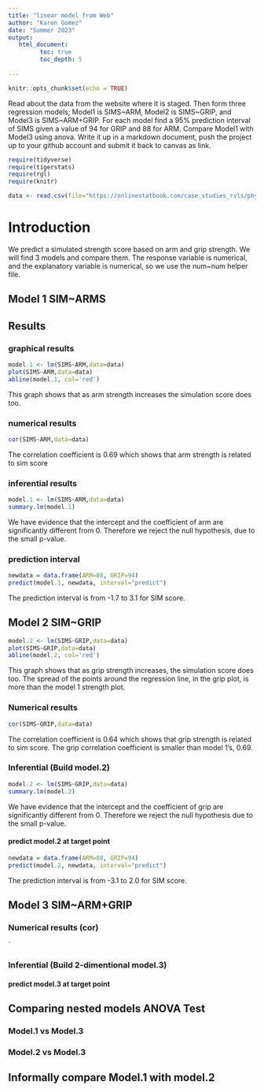 ```yaml
---
title: "linear model from Web"
author: "Karen Gomez"
date: "Summer 2023"
output:
   html_document:
         toc: true
         toc_depth: 5
        
---
```


```r
knitr::opts_chunk$set(echo = TRUE)
```

Read about the data from the website where it is staged.  Then form three regression models; Model1 is SIMS~ARM, Model2 is SIMS~GRIP, and Model3 is SIMS~ARM+GRIP. For each model find a 95% prediction interval of SIMS given a value of 94  for GRIP and 88 for ARM. Compare Model1 with Model3 using anova. Write it up in a markdown document, push the project up to your github account and submit it back to canvas as link. 

 


```r
require(tidyverse)
require(tigerstats)
require(rgl)
require(knitr)

```

```r
data <- read.csv(file="https://onlinestatbook.com/case_studies_rvls/physical_strength/data.txt",sep="",header=TRUE)  

```

# Introduction

We predict a simulated strength score based on arm and grip strength. We will find 3 models and compare them. The response variable is numerical, and the explanatory variable is numerical, so we use the num~num helper file. 


## Model 1 SIM~ARMS

## Results
### graphical results

```r
model.1 <- lm(SIMS~ARM,data=data)
plot(SIMS~ARM,data=data)
abline(model.1, col='red')
```

This graph shows that as arm strength increases the simulation score does too. 

### numerical results

```r
cor(SIMS~ARM,data=data)
```
The correlation coefficient is 0.69 which shows that arm strength is related to sim score

### inferential results

```r
model.1 <- lm(SIMS~ARM,data=data)
summary.lm(model.1)
```

We have evidence that the intercept and the coefficient of arm are significantly different from 0. Therefore we reject the null hypothesis, due to the small p-value.


### prediction interval
```r
newdata = data.frame(ARM=88, GRIP=94)
predict(model.1, newdata, interval="predict")
```

The prediction interval is from -1.7 to 3.1 for SIM score. 


## Model 2 SIM~GRIP

```r
model.2 <- lm(SIMS~GRIP,data=data)
plot(SIMS~GRIP,data=data)
abline(model.2, col='red')
```

This graph shows that as grip strength increases, the simulation score does too. The spread of the points around the regression line, in the grip plot, is more than the model 1 strength plot. 

### Numerical results 

```r
cor(SIMS~GRIP,data=data)
```

The correlation coefficient is 0.64 which shows that grip strength is related to sim score. The grip correlation coefficient is smaller than model 1's, 0.69.

### Inferential  (Build model.2)

```r
model.2 <- lm(SIMS~GRIP,data=data)
summary.lm(model.2)
```  

We have evidence that the intercept and the coefficient of grip are significantly different from 0. Therefore we reject the null hypothesis due to the small p-value. 

#### predict model.2 at target point

```r
newdata = data.frame(ARM=88, GRIP=94)
predict(model.2, newdata, interval="predict")
```

The prediction interval is from -3.1 to 2.0 for SIM score. 
  
## Model 3 SIM~ARM+GRIP

### Numerical results (cor)

`
  
### Inferential  (Build 2-dimentional model.3)

#### predict model.3 at target point
  

## Comparing nested models ANOVA Test

### Model.1 vs Model.3
### Model.2 vs Model.3

## Informally compare Model.1 with model.2

